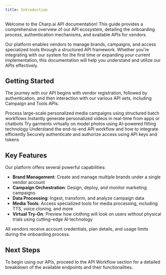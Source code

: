 ```yaml
---
title: Introduction
---
```


Welcome to the Charp.ai API documentation! This guide provides a comprehensive overview of our API ecosystem, detailing the onboarding process, authentication mechanisms, and available APIs for vendors.

Our platform enables vendors to manage brands, campaigns, and access specialized tools through a structured API framework. Whether you're integrating with our system for the first time or expanding your current implementation, this documentation will help you understand and utilize our APIs effectively.

## Getting Started

The journey with our API begins with vendor registration, followed by authentication, and then interaction with our various API sets, including Campaign and Tools APIs.

<CardGroup cols={2}>
  <Card title="Batch Media API" icon="layer-group" href="/batch-media-api">
    Process large-scale personalized media campaigns using structured batch
    workflows
  </Card>
  <Card title="Realtime Media API" icon="map" href="/realtime-media-api">
    Instantly generate personalized videos in real-time from apps or chatbots
  </Card>
  <Card title="Virtual TryOn" icon="vr-cardboard" href="/virtual_tryon_api">
    Try garments virtually on model photos using AI-powered fitting technology
  </Card>
  <Card title="API Workflow" icon="map" href="/api_workflow">
    Understand the end-to-end API workflow and how to integrate efficiently
  </Card>
  <Card title="Authentication" icon="lock" href="/api_authentication_flow">
    Securely authenticate and authorize access using API keys and tokens
  </Card>
</CardGroup>

## Key Features

Our platform offers several powerful capabilities:

- **Brand Management**: Create and manage multiple brands under a single vendor account
- **Campaign Orchestration**: Design, deploy, and monitor marketing campaigns
- **Data Processing**: Ingest, transform, and analyze campaign data
- **Media Tools**: Access specialized tools for media processing, including TTS, voice cloning, and more
- **Virtual Try-On**: Preview how clothing will look on users without physical trials using cutting-edge AI technology

<Note>
  All vendors receive account credentials, plan details, and usage limits during
  the onboarding process.
</Note>

## Next Steps

To begin using our APIs, proceed to the API Workflow section for a detailed breakdown of the available endpoints and their functionalities.
